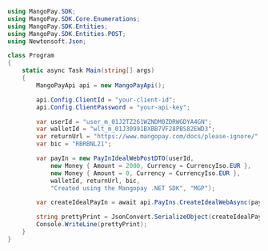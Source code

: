 ```csharp .NET 
using MangoPay.SDK;
using MangoPay.SDK.Core.Enumerations;
using MangoPay.SDK.Entities;
using MangoPay.SDK.Entities.POST;
using Newtonsoft.Json;

class Program
{
    static async Task Main(string[] args)
    {
        MangoPayApi api = new MangoPayApi();

        api.Config.ClientId = "your-client-id";
        api.Config.ClientPassword = "your-api-key";

        var userId = "user_m_01J2TZ261WZNDM0ZDRWGDYA4GN";
        var walletId = "wlt_m_01J30991BXBB7VF28PBS82EWD3";
        var returnUrl = "https://www.mangopay.com/docs/please-ignore/";
        var bic = "RBRBNL21";

        var payIn = new PayInIdealWebPostDTO(userId,
            new Money { Amount = 2000, Currency = CurrencyIso.EUR },
            new Money { Amount = 0, Currency = CurrencyIso.EUR },
            walletId, returnUrl, bic,
            "Created using the Mangopay .NET SDK", "MGP");

        var createIdealPayIn = await api.PayIns.CreateIdealWebAsync(payIn);

        string prettyPrint = JsonConvert.SerializeObject(createIdealPayIn, Formatting.Indented);
        Console.WriteLine(prettyPrint);
    }
}
```